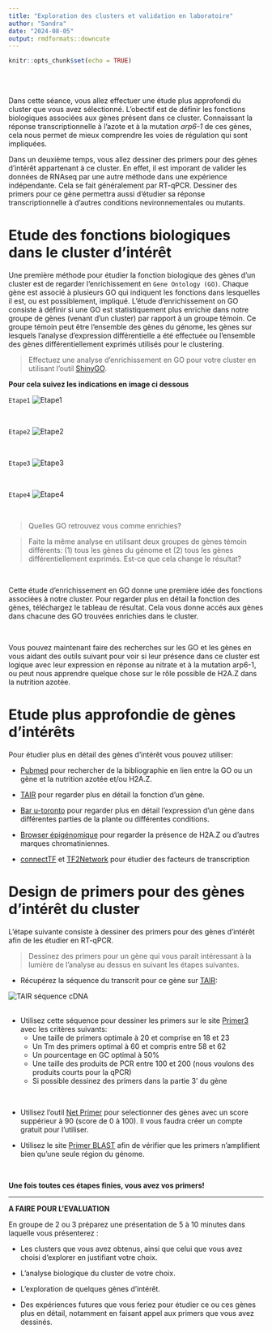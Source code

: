 ```yaml
---
title: "Exploration des clusters et validation en laboratoire"
author: "Sandra"
date: "2024-08-05"
output: rmdformats::downcute
---
```


```r
knitr::opts_chunk$set(echo = TRUE)
```




<br>
<br>

Dans cette séance, vous allez effectuer une étude plus approfondi du cluster que vous avez sélectionné. L'obectif est de définir les fonctions biologiques associées aux gènes présent dans ce cluster. Connaissant la réponse transcriptionnelle à l'azote et à la mutation *arp6-1* de ces gènes, cela nous permet de mieux comprendre les voies de régulation qui sont impliquées.  

Dans un deuxième temps, vous allez dessiner des primers pour des gènes d'intérêt appartenant à ce cluster. En effet, il est imporant de valider les données de RNAseq par une autre méthode dans une expérience indépendante. Cela se fait généralement par RT-qPCR. Dessiner des primers pour ce gène permettra aussi d'étudier sa réponse transcriptionnelle à d'autres conditions nevironnementales ou mutants.


# Etude des fonctions biologiques dans le cluster d'intérêt


Une première méthode pour étudier la fonction biologique des gènes d'un cluster est de regarder l'enrichissement en `Gene Ontology (GO)`. Chaque gène est associé à plusieurs GO qui indiquent les fonctions dans lesquelles il est, ou est possiblement, impliqué. L'étude d'enrichissement on GO consiste à définir si une GO est statistiquement plus enrichie dans notre groupe de gènes (venant d'un cluster) par rapport à un groupe témoin. Ce groupe témoin peut être l'ensemble des gènes du génome, les gènes sur lesquels l'analyse d'expression différentielle a été effectuée ou l'ensemble des gènes différentiellement exprimés utilisés pour le clustering. 


> Effectuez une analyse d'enrichissement en GO pour votre cluster en utilisant l'outil [ShinyGO](http://bioinformatics.sdstate.edu/go/).   

**Pour cela suivez les indications en image ci dessous**

`Etape1`
![Etape1](Etape1_ShinyGO.png)

<br>

`Etape2`
![Etape2](Etape2_ShinyGO.png)

<br>

`Etape3`
![Etape3](Etape3_ShinyGO.png)

<br>

`Etape4`
![Etape4](Etape4_ShinyGO.png)

<br>


> Quelles GO retrouvez vous comme enrichies?   

> Faite la même analyse en utilisant deux groupes de gènes témoin différents: (1) tous les gènes du génome et (2) tous les gènes différentiellement exprimés. Est-ce que cela change le résultat?

<br>

Cette étude d'enrichissement en GO donne une première idée des fonctions associées à notre cluster. Pour regarder plus en détail la fonction des gènes, téléchargez le tableau de résultat. Cela vous donne accés aux gènes dans chacune des GO trouvées enrichies dans le cluster.

<br>

Vous pouvez maintenant faire des recherches sur les GO et les gènes en vous aidant des outils suivant pour voir si leur présence dans ce cluster est logique avec leur expression en réponse au nitrate et à la mutation arp6-1, ou peut nous apprendre quelque chose sur le rôle possible de H2A.Z dans la nutrition azotée.  



# Etude plus approfondie de gènes d'intérêts

Pour étudier plus en détail des gènes d'intérêt vous pouvez utiliser:  

- [Pubmed](https://pubmed.ncbi.nlm.nih.gov/) pour rechercher de la bibliographie en lien entre la GO ou un gène et la nutrition azotée et/ou H2A.Z.  

- [TAIR](https://www.arabidopsis.org/) pour regarder plus en détail la fonction d'un gène.   

- [Bar u-toronto](https://bar.utoronto.ca/) pour regarder plus en détail l'expression d'un gène dans différentes parties de la plante ou différentes conditions.    

- [Browser épigénomique](https://jbrowse.arabidopsis.org/?data=Araport11&loc=Chr1%3A26334566..26341735&tracks=TAIR10_genome%2CA11-GL%2CA11-PC%2CSALK_tDNAs%2Cchip_leaf-h2az%2CTAIR10_loci%2CTAIR10_genes%2Cmethyl_leaf&highlight=) pour regarder la présence de H2A.Z ou d'autres marques chromatiniennes.  

- [connectTF](https://connectf.org/) et [TF2Network](https://bioinformatics.psb.ugent.be/webtools/TF2Network/) pour étudier des facteurs de transcription




# Design de primers pour des gènes d'intérêt du cluster

L'étape suivante consiste à dessiner des primers pour des gènes d'intérêt afin de les étudier en RT-qPCR.   


> Dessinez des primers pour un gène qui vous parait intéressant à la lumière de l'analyse au dessus en suivant les étapes suivantes.   


- Récupérez la séquence du transcrit pour ce gène sur [TAIR](https://www.arabidopsis.org/):  

![TAIR séquence cDNA](TAIR_cDNA_sequence.png)  
<br>

- Utilisez cette séquence pour dessiner les primers sur le site [Primer3](https://primer3.ut.ee/) avec les critères suivants:   
  - Une taille de primers optimale à 20 et comprise en 18 et 23   
  - Un Tm des primers optimal à 60 et compris entre 58 et 62   
  - Un pourcentage en GC optimal à 50%   
  - Une taille des produits de PCR entre 100 et 200 (nous voulons des produits courts pour la qPCR)   
  - Si possible dessinez des primers dans la partie 3' du gène   
 
<br>

- Utilisez l'outil  [Net Primer](https://https://www.premierbiosoft.com/netprimer/) pour selectionner des gènes avec un score suppérieur à 90 (score de 0 à 100). Il vous faudra créer un compte gratuit pour l'utiliser.  

- Utilisez le site [Primer BLAST](https://www.ncbi.nlm.nih.gov/tools/primer-blast/index.cgi) afin de vérifier que les primers n'amplifient bien qu'une seule région du génome.   

<br>

**Une fois toutes ces étapes finies, vous avez vos primers!**



---

**A FAIRE POUR L'EVALUATION**

En groupe de 2 ou 3 préparez une présentation de 5 à 10 minutes dans laquelle vous présenterez :  

- Les clusters que vous avez obtenus, ainsi que celui que vous avez choisi d'explorer en justifiant votre choix.  

- L'analyse biologique du cluster de votre choix.  

- L'exploration de quelques gènes d'intérêt.    

- Des expériences futures que vous feriez pour étudier ce ou ces gènes plus en détail, notamment en faisant appel aux primers que vous avez dessinés.  





